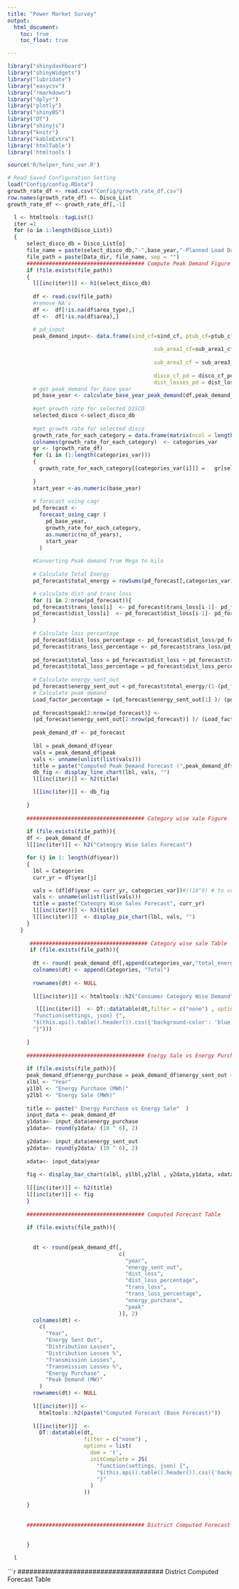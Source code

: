```yaml
---
title: "Power Market Survey"
output:
  html_document:
    toc: true
    toc_float: true

---
```

\newpage

```r
library("shinydashboard")
library("shinyWidgets")
library("lubridate")
library("easycsv")
library("rmarkdown")
library("dplyr")
library("plotly")
library("shinyBS")
library("DT")
library("shinyjs")
library("knitr")
library("kableExtra")
library('htmlTable')
library('htmltools')

```

```r
source('R/helper_func_var.R')
```

```r
# Read Saved Configuration Setting
load("Config/config.RData")
growth_rate_df <- read.csv("Config/growth_rate_df.csv")
row.names(growth_rate_df) <- Disco_List
growth_rate_df <- growth_rate_df[,-1]
```

```r
  l <- htmltools::tagList()
  iter =1
  for (o in 1:length(Disco_List))
  {
      select_disco_db = Disco_List[o]
      file_name = paste(select_disco_db,"-",base_year,"-Planned Load Data.csv", sep = "")	
      file_path = paste(Data_dir, file_name, sep = "")	
      ##################################### Compute Peak Demand Figure
      if (file.exists(file_path))	
      {	 
        l[[inc(iter)]] <- h1(select_disco_db)
      
        df <- read.csv(file_path)	
        #remove NA's
        df <-  df[!is.na(df$area_type),]
        df <-  df[!is.na(df$area),]

        # pd_input
        peak_demand_input<- data.frame(sind_cf=sind_cf, ptub_cf=ptub_cf,
                                              
                                              sub_area1_cf=sub_area1_cf, sub_area2_cf=sub_area2_cf,
                                              
                                              sub_area3_cf = sub_area3_cf, area_cf=area_cf,
                                              
                                              disco_cf_pd = disco_cf_pd, trans_losses_pd = trans_losses_pd,
                                              dist_losses_pd = dist_losses_pd)
        # get peak_demand for base_year
        pd_base_year <- calculate_base_year_peak_demand(df,peak_demand_input)
        
        #get growth rate for selected DISCO
        selected_disco <-select_disco_db
        
        #get growth rate for selected disco
        growth_rate_for_each_category = data.frame(matrix(ncol = length(categories_var), nrow =1))
        colnames(growth_rate_for_each_category)  <- categories_var
        gr <- (growth_rate_df)
        for (i in (1:length(categories_var)))
        {
          growth_rate_for_each_category[[categories_var[i]]] =   gr[selected_disco,categories_var[i]]
          
        }
        start_year <-as.numeric(base_year)
        
        # forecast using cagr
        pd_forecast <-
          forecast_using_cagr (
            pd_base_year,
            growth_rate_for_each_category,
            as.numeric(no_of_years),
            start_year
          )
        
        #Converting Peak demand from Mega to kilo 
        
        # Calculate Total Energy 
        pd_forecast$total_energy = rowSums(pd_forecast[,categories_var])

        # calculate dist and trans loss
        for (i in 2:nrow(pd_forecast)){
        pd_forecast$trans_loss[i]  <- pd_forecast$trans_loss[i-1]- pd_forecast$trans_loss[i-1] *(peak_demand_input$trans_losses_pd/100)
        pd_forecast$dist_loss[i]  <- pd_forecast$dist_loss[i-1]- pd_forecast$dist_loss[i-1] *(peak_demand_input$dist_losses_pd/100)
        }
        
        # Calculate loss percantage
        pd_forecast$dist_loss_percentage <- pd_forecast$dist_loss/pd_forecast$total_energy*100
        pd_forecast$trans_loss_percentage <- pd_forecast$trans_loss/pd_forecast$total_energy *100
        
        pd_forecast$total_loss = pd_forecast$dist_loss + pd_forecast$trans_loss
        pd_forecast$total_loss_percentage = pd_forecast$dist_loss_percentage + pd_forecast$trans_loss_percentage
        
        # Calculate energy_sent_out
        pd_forecast$energy_sent_out <-pd_forecast$total_energy/(1-(pd_forecast$total_loss_percentage/100))
        # Calculate peak demand
        Load_factor_percentage = (pd_forecast$energy_sent_out[1] )/ (pd_forecast$peak[1] * 8760)*100
        
        pd_forecast$peak[2:nrow(pd_forecast)] <-
        (pd_forecast$energy_sent_out[2:nrow(pd_forecast)] )/ (Load_factor_percentage * 8760)*100
        
        peak_demand_df <- pd_forecast
        
        lbl = peak_demand_df$year
        vals = peak_demand_df$peak
        vals <- unname(unlist(list(vals)))
        title = paste("Computed Peak Demand Forecast (",peak_demand_df$year[1],"-",peak_demand_df$year[length(lbl)],")" )
        db_fig <- display_line_chart(lbl, vals, "")
        l[[inc(iter)]] <- h2(title)

        l[[inc(iter)]] <- db_fig
        
      } 
      
      ##################################### Category wise sale Figure
      
      if (file.exists(file_path)){
      df <- peak_demand_df
      l[[inc(iter)]] <- h2("Cateogry Wise Sales Forecast")

      for (j in 1: length(df$year))
      {
        lbl = Categories
        curr_yr = df$year[j]

        vals = (df[df$year == curr_yr, categories_var])#/(10^9) # to convert itno MW
        vals <- unname(unlist(list(vals)))
        title = paste("Cateogry Wise Sales Forecast", curr_yr)
        l[[inc(iter)]] <- h3(title)
        l[[inc(iter)]]  <- display_pie_chart(lbl, vals, "")
      }
    }
    
       ##################################### Category wise sale Table
       if (file.exists(file_path)){
      
        dt <- round( peak_demand_df[,append(categories_var,"total_energy")],2)
        colnames(dt) <- append(Categories, "Total")
          
        rownames(dt) <- NULL
        
        l[[inc(iter)]] <- htmltools::h2("Consumer Category Wise Demand")

         l[[inc(iter)]]  <- DT::datatable(dt,filter = c("none") , options = list(dom = 't',initComplete = JS(
        "function(settings, json) {",
        "$(this.api().table().header()).css({'background-color': 'blue', 'color': 'white'});",
        "}")))
        
      }
      
      ##################################### Energy Sale vs Energy Purchase 
      
      if (file.exists(file_path)){
      peak_demand_df$energy_purchase = peak_demand_df$energy_sent_out + peak_demand_df$total_loss
      xlbl <- "Year"
      y1lbl <- "Energy Purchase (MWh)"
      y2lbl <- "Energy Sale (MWh)"
      
      title <- paste(" Energy Purchase vs Energy Sale"  )
      input_data <- peak_demand_df
      y1data<- input_data$energy_purchase
      y1data<- round(y1data/ (10 ^ 6), 2)
      
      y2data<- input_data$energy_sent_out
      y2data<- round(y2data/ (10 ^ 6), 2)
      
      xdata<- input_data$year
      
      fig <- display_bar_chart(xlbl, y1lbl,y2lbl , y2data,y1data, xdata, "")
      
      l[[inc(iter)]] <- h2(title)
      l[[inc(iter)]] <- fig
      }
      
      ##################################### Computed Forecast Table
      
      if (file.exists(file_path)){
        
        
        dt <- round(peak_demand_df[,
                                   c(
                                     "year",
                                     "energy_sent_out",
                                     "dist_loss",
                                     "dist_loss_percentage",
                                     "trans_loss",
                                     "trans_loss_percentage",
                                     "energy_purchase",
                                     "peak"
                                   )], 2)
        colnames(dt) <-
          c(
            "Year",
            "Energy Sent Out",
            "Distribution Losses",
            "Distribution Losses %",
            "Transmission Losses",
            "Transmission Losses %",
            "Energy Purchase" ,
            "Peak Demand (MW)"
          )
        rownames(dt) <- NULL
        
        l[[inc(iter)]] <-
          htmltools::h2(paste("Computed Forecast (Base Forecast)"))
        
        l[[inc(iter)]]  <-
          DT::datatable(dt,
                        filter = c("none") ,
                        options = list(
                          dom = 't',
                          initComplete = JS(
                            "function(settings, json) {",
                            "$(this.api().table().header()).css({'background-color': 'blue', 'color': 'white'});",
                            "}"
                          )
                        ))

      }
      
      
      ##################################### District Computed Forecast Table
     
      
      }
      
  l    

```


```r
##################################### District Computed Forecast Table
      
